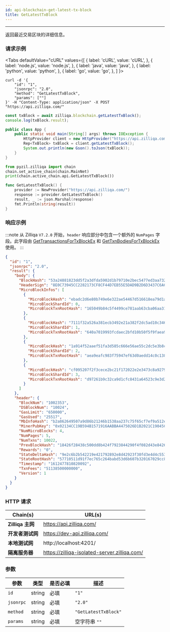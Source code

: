 ```yaml
---
id: api-blockchain-get-latest-tx-block
title: GetLatestTxBlock
---
```


---
返回最近交易区块的详细信息。

### 请求示例



<Tabs
  defaultValue="cURL"
  values={[
    { label: 'cURL', value: 'cURL', },
    { label: 'node.js', value: 'node.js', },
    { label: 'java', value: 'java', },
    { label: 'python', value: 'python', },
    { label: 'go', value: 'go', },
  ]
}>

<TabItem value="cURL">

```shell
curl -d '{
    "id": "1",
    "jsonrpc": "2.0",
    "method": "GetLatestTxBlock",
    "params": [""]
}' -H "Content-Type: application/json" -X POST "https://api.zilliqa.com/"
```
</TabItem>
<TabItem value="node.js">

```js
const txBlock = await zilliqa.blockchain.getLatestTxBlock();
console.log(txBlock.result);
```
</TabItem>
<TabItem value="java">

```java
public class App {
    public static void main(String[] args) throws IOException {
        HttpProvider client = new HttpProvider("https://api.zilliqa.com/");
        Rep<TxBlock> txBlock = client.getLatestTxBlock();
        System.out.println(new Gson().toJson(txBlock));
    }
}
```
</TabItem>
<TabItem value="python">

```python
from pyzil.zilliqa import chain
chain.set_active_chain(chain.MainNet)
print(chain.active_chain.api.GetLatestTxBlock())
```
</TabItem>

<TabItem value="go">

```go
func GetLatestTxBlock() {
	provider := NewProvider("https://api.zilliqa.com/")
	response := provider.GetLatestTxBlock()
	result, _ := json.Marshal(response)
	fmt.Println(string(result))
}
```
</TabItem>
</Tabs>


### 响应示例

:::note
  从 Zilliqa `V7.2.0` 开始，`header` 响应部分中包含一个额外的 `NumPages` 字段。此字段由 [GetTransactionsForTxBlockEx](api-transaction-get-txs-for-txblock-ex.mdx) 和 [GetTxnBodiesForTxBlockEx](api-transaction-get-txbodies-for-txblock-ex.mdx) 使用。
:::

```json
{
  "id": "1",
  "jsonrpc": "2.0",
  "result": {
    "body": {
      "BlockHash": "53a24881823dd5f2a3dfda5902d1b79710e2bec5477ed3aa7325d74e30436b58",
      "HeaderSign": "8E0C73945CC2282173CF8CF44D7EB55E5DAD9B2D6D3437C6AC09DE8CF0D6B698575E535168AA898B6B3A3107603BDFC4BC671A4621E77C9004369FC3513F53A0",
      "MicroBlockInfos": [
        {
          "MicroBlockHash": "ebadc2d6e80b749e6e322ae54467d516618ea79d1ae495f26f3592c70b4de71a",
          "MicroBlockShardId": 0,
          "MicroBlockTxnRootHash": "165049b84c5f4499ce781aab63cba06aa31ed4e1b556f0aac643f01eb5814da4"
        },
        {
          "MicroBlockHash": "7111f32a526a381ecb3492e21a382f2dc5ad10c346340aaae3addd1a349cc559",
          "MicroBlockShardId": 1,
          "MicroBlockTxnRootHash": "640a7019993fcdaec2bfd10b50f5f9faea92920a1a4c0cb931ae56e061f983d9"
        },
        {
          "MicroBlockHash": "1a914f52aaef51fa3d585c666e56ae55c2dc5e3b8c759c66d1b79b211b783d0e",
          "MicroBlockShardId": 2,
          "MicroBlockTxnRootHash": "aea9eafc983f75947ef63d0aedd14c0c138025cbbaa5934f3ef327b2116bfd68"
        },
        {
          "MicroBlockHash": "cf095207f2f3cece2bc21f172022e2e3473c8a9279ba67a4d9bd1e352890f496",
          "MicroBlockShardId": 3,
          "MicroBlockTxnRootHash": "d97261b9c32ca9d1cfc8431a64523c9e3d26beff7e5265c5d431d5a41b416e49"
        }
      ]
    },
    "header": {
      "BlockNum": "1002353",
      "DSBlockNum": "10024",
      "GasLimit": "650000",
      "GasUsed": "25517",
      "MbInfoHash": "b2a862649507a9d86b21246b1538aa237c75f65cf7ef9a512e03ba39d0e62933",
      "MinerPubKey": "0x02134CC19B594B1571916AABBA4475026D1B2021C19045CB2065E0D3B12706768E",
      "NumMicroBlocks": 4,
      "NumPages": 5,
      "NumTxns": 10022,
      "PrevBlockHash": "18426f28438c500dd8b424f7923844290f4f082d43e84262ce629eebce68b82c",
      "Rewards": "0",
      "StateDeltaHash": "9e2c6b2b542219e421792892e8d42923f30fd3e4d4c55369feb89e3979b5a3a7",
      "StateRootHash": "57710511d91f7ec765c264babd53d6b607b320167029cc88c477fafd78c14632",
      "Timestamp": "1612477810820092",
      "TxnFees": "51138500000000",
      "Version": 1
    }
  }
}
```

### HTTP 请求

| Chain(s)              | URL(s)                       |
| --------------------- | ---------------------------- |
| **Zilliqa 主网**   | https://api.zilliqa.com/     |
| **开发者测试网** | https://dev-api.zilliqa.com/ |
| **本地测试网**     | http://localhost:4201/       |
| **隔离服务器**   | https://zilliqa-isolated-server.zilliqa.com/ |

### 参数

| 参数 | 类型   | 是否必填 | 描述          |
| --------- | ------ | -------- | -------------------- |
| `id`      | string | 必填 | `"1"`                |
| `jsonrpc` | string | 必填 | `"2.0"`              |
| `method`  | string | 必填 | `"GetLatestTxBlock"` |
| `params`  | string | 必填 | 空字符串 `""`    |
